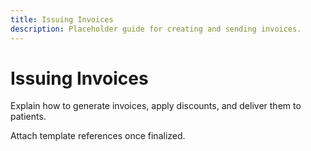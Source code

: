 ```yaml
---
title: Issuing Invoices
description: Placeholder guide for creating and sending invoices.
---
```


# Issuing Invoices

Explain how to generate invoices, apply discounts, and deliver them to patients.

Attach template references once finalized.
